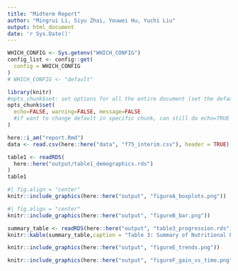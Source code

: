 ```yaml
---
title: "Midterm Report"
author: "Mingrui Li, Siyu Zhai, Youwei Hu, Yuchi Liu"
output: html_document
date: 'r Sys.Date()'
---
```


```r
WHICH_CONFIG <- Sys.getenv("WHICH_CONFIG")
config_list <- config::get(
  config = WHICH_CONFIG
)
# WHICH_CONFIG <- "default"
```

```r
library(knitr)
#opts_chunk$set: set options for all the entire document (set the default)
opts_chunk$set(
  echo=FALSE, warning=FALSE, message=FALSE
  #if want to change default in specific chunk, can still do echo=TRUE
)
```

```r
here::i_am("report.Rmd")
data <- read.csv(here::here("data", "f75_interim.csv"), header = TRUE)
```

```r
table1 <- readRDS(
  here::here("output/table1_demographics.rds")
)
table1
```


```r
#| fig.align = "center"
knitr::include_graphics(here::here("output", "figureA_boxplots.png"))
```

```r
#| fig.align = "center"
knitr::include_graphics(here::here("output", "figureB_bar.png"))
```


```r
summary_table <- readRDS(here::here("output", "table3_progression.rds"))
knitr::kable(summary_table,caption = "Table 3: Summary of Nutritional Progression Over Time")
```

```r
knitr::include_graphics(here::here("output", "figureE_trends.png"))
```

```r
knitr::include_graphics(here::here("output", "figureF_gain_vs_time.png"))
```

